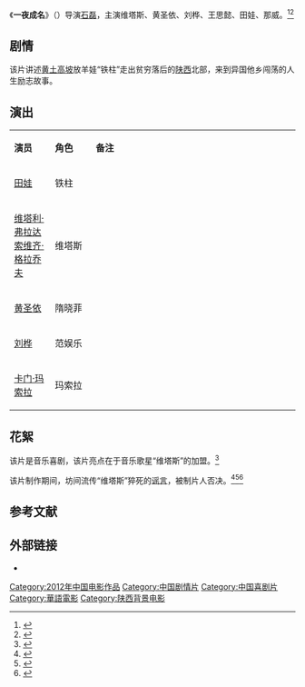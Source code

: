 {{otheruses|subject=中国大陆电影《一夜成名》|other=其他同名条目|美國偶像}}
{{Infobox Film
|片名     = 《一夜成名》
|电影原名 = {{lang|en|One Night To Be Star}}
|图像     = 
|图像说明 = 海报
|导演     = [[石磊|石磊]]
|监制     = 杨子、王磊
|制片     = 石磊
|编剧     = 石磊、郑长明
|剧本     = 
|原著     = 
|主演     = {{ubl|维塔斯|黄圣依|刘桦|王思懿|田娃|那威}}
|主题曲   = 
|片头曲   = 
|片尾曲   = 
|配乐     = [[方文山|方文山]]
|摄影     = [[詹伯雄|詹伯雄]]
|剪辑     =  
|制片商   = 北京龙子鉴影视传媒
|发行商   = 金润集团、北京龙子鉴影视传媒
|上映日期 = {{Film date|2012|4|13}}<ref>{{cite web |url=http://ent.163.com/photoview/00B50003/63622.html |title=《一夜成名》今日上映 维塔斯银幕再现海豚音 |accessdate=2012 |publisher=网易 |work= |language=zh-hans |archive-date=2020-11-05 |archive-url=https://web.archive.org/web/20201105140451/https://ent.163.com/photoview/00B50003/63622.html }}</ref>
|片长     = 93分钟
|产地     = {{CHNML}}
|语言     = [[現代標準漢語|普通话]] 
|预算     = 
|票房     = 
|前集     = 
|续集     = 
|中国大陆片名= 
|港澳片名 = 
|新马片名 = 
|台湾片名 = 
}}
《'''一夜成名'''》（{{lang-en|One Night To Be Star}}）导演[[石磊|石磊]]，主演维塔斯、黄圣依、刘桦、王思懿、田娃、那威。<ref>{{cite web |url=http://news.xinhuanet.com/ent/2012-02/20/c_122726602.htm |title=音乐喜剧《一夜成名》剧照曝光 维塔斯黄圣依亮相 |accessdate=2012 |publisher=新华网 |work= |language=zh-hans |archive-date=2014-04-07 |archive-url=https://web.archive.org/web/20140407212809/http://news.xinhuanet.com/ent/2012-02/20/c_122726602.htm }}</ref><ref>{{cite web |url=http://ent.163.com/12/0220/15/7QNEDQPG000300B1.html#p=7QNECUM200B50003 |title=《一夜成名》剧照曝光 维塔斯黄圣依华丽亮相 |accessdate=2012 |publisher=网易 |work= |language=zh-hans |archive-date=2020-11-05 |archive-url=https://web.archive.org/web/20201105123833/https://ent.163.com/12/0220/15/7QNEDQPG000300B1.html#p=7QNECUM200B50003 }}</ref>

== 剧情 ==
该片讲述[[黄土高坡|黄土高坡]]放羊娃“铁柱”走出贫穷落后的[[陕西|陕西]]北部，来到异国他乡闯荡的人生励志故事。

== 演出 ==
{|class="wikitable " width="70%"
|- style="background:cornflowerblue; color:white" align=center
|style="width:10%"|'''演员'''||style="width:10%"|'''角色'''||style="width:50%"|'''备注'''
|-
| [[田娃|田娃]]   ||   铁柱  ||   
|-
| [[维塔利·弗拉达索维齐·格拉乔夫|维塔利·弗拉达索维齐·格拉乔夫]]   ||  维塔斯   ||   
|- 
| [[黄圣依|黄圣依]]   ||    隋晓菲 ||   
|- 
| [[刘桦|刘桦]]   ||   范娱乐  ||   
|-
| [[卡门·玛索拉|卡门·玛索拉]]   ||  玛索拉   ||   
|}

== 花絮 ==
该片是音乐喜剧，该片亮点在于音乐歌星“维塔斯”的加盟。<ref>{{cite web |url=http://news.xinhuanet.com/ent/2012-04/13/c_122974953.htm |title=导演与维塔斯“触电”愉快 导出佳作《一夜成名》 |accessdate=2012 |publisher=新华网 |work= |language=zh-hans |archive-date=2014-04-07 |archive-url=https://web.archive.org/web/20140407212806/http://news.xinhuanet.com/ent/2012-04/13/c_122974953.htm }}</ref>

该片制作期间，坊间流传“维塔斯”猝死的[[谣言|谣言]]，被制片人否决。<ref>{{cite web |url=http://ent.qq.com/a/20120222/001224.htm |title=维塔斯“被猝死” 《一夜成名》制片人辟谣(图) |accessdate=2012 |publisher=腾讯网 |work= |language=zh-hans |archive-date=2020-11-05 |archive-url=https://web.archive.org/web/20201105090001/https://ent.qq.com/a/20120222/001224.htm }}</ref><ref>{{cite web |url=http://news.xinhuanet.com/ent/2012-02/27/c_122759968.htm |title=维塔斯被猝死 《一夜成名》片方“通缉”造谣者 |accessdate=2012 |publisher=新华网 |work= |language=zh-hans |archive-date=2014-04-07 |archive-url=https://web.archive.org/web/20140407212748/http://news.xinhuanet.com/ent/2012-02/27/c_122759968.htm }}</ref><ref>{{cite web |url=http://ent.163.com/12/0229/21/7RF99FN0000300B1.html |title=《一夜成名》发海报 欲寻“维塔斯猝死”造谣者 |accessdate=2012 |publisher=网易 |work= |language=zh-hans |archive-date=2020-11-05 |archive-url=https://web.archive.org/web/20201105132706/https://ent.163.com/12/0229/21/7RF99FN0000300B1.html }}</ref>

==参考文献==
{{reflist}}

== 外部链接==
* {{douban}}

{{DEFAULTSORT:Y一}}
[[Category:2012年中国电影作品|Category:2012年中国电影作品]]
[[Category:中国剧情片|Category:中国剧情片]]
[[Category:中国喜剧片|Category:中国喜剧片]]
[[Category:華語電影|Category:華語電影]]
[[Category:陕西背景电影|Category:陕西背景电影]]